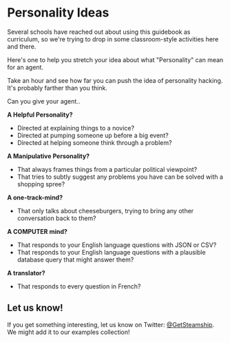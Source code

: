 
# Personality Ideas

Several schools have reached out about using this guidebook as curriculum, so we're trying to drop in some classroom-style activities here and there.

Here's one to help you stretch your idea about what "Personality" can mean for an agent.

<Callout title="Activity: What's an Agent 'Personality'?">

Take an hour and see how far you can push the idea of personality hacking. It's probably farther than you think.

Can you give your agent..

**A Helpful Personality?**

- Directed at explaining things to a novice?
- Directed at pumping someone up before a big event?
- Directed at helping someone think through a problem?

**A Manipulative Personality?**

- That always frames things from a particular political viewpoint?
- That tries to subtly suggest any problems you have can be solved with a shopping spree?

**A one-track-mind?**

- That only talks about cheeseburgers, trying to bring any other conversation back to them?

**A COMPUTER mind?**

- That responds to your English language questions with JSON or CSV?
- That responds to your English language questions with a plausible database query that might answer them?

**A translator?**

- That responds to every question in French?

</Callout>

## Let us know!

If you get something interesting, let us know on Twitter: [@GetSteamship](https://twitter.com/GetSteamship).
We might add it to our examples collection!
